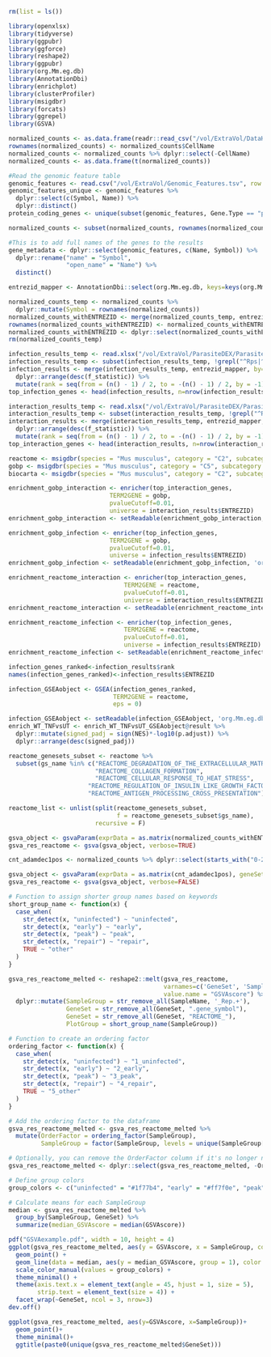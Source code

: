 ```r
rm(list = ls())
```


```r
library(openxlsx)
library(tidyverse)
library(ggpubr)
library(ggforce)
library(reshape2)
library(ggpubr)
library(org.Mm.eg.db)
library(AnnotationDbi)
library(enrichplot)
library(clusterProfiler)
library(msigdbr)
library(forcats)
library(ggrepel)
library(GSVA)
```

```r
normalized_counts <- as.data.frame(readr::read_csv("/vol/ExtraVol/DataHistory/Parasite_Clustered_normalized.csv"))
rownames(normalized_counts) <- normalized_counts$CellName
normalized_counts <- normalized_counts %>% dplyr::select(-CellName)
normalized_counts <- as.data.frame(t(normalized_counts))

#Read the genomic feature table
genomic_features <- read.csv("/vol/ExtraVol/Genomic_Features.tsv", row.names = NULL, sep="\t")
genomic_features_unique <- genomic_features %>%
  dplyr::select(c(Symbol, Name)) %>%
  dplyr::distinct()
protein_coding_genes <- unique(subset(genomic_features, Gene.Type == "protein-coding")$Symbol)

normalized_counts <- subset(normalized_counts, rownames(normalized_counts) %in% protein_coding_genes)

#This is to add full names of the genes to the results
gene_metadata <- dplyr::select(genomic_features, c(Name, Symbol)) %>% 
  dplyr::rename("name" = "Symbol",
                "open_name" = "Name") %>%
  distinct()

entrezid_mapper <- AnnotationDbi::select(org.Mm.eg.db, keys=keys(org.Mm.eg.db), columns = c("SYMBOL", "ENTREZID")) %>% dplyr::rename("Symbol" = "SYMBOL")

normalized_counts_temp <- normalized_counts %>%
  dplyr::mutate(Symbol = rownames(normalized_counts))
normalized_counts_withENTREZID <- merge(normalized_counts_temp, entrezid_mapper, by="Symbol")
rownames(normalized_counts_withENTREZID) <- normalized_counts_withENTREZID$ENTREZID
normalized_counts_withENTREZID <- dplyr::select(normalized_counts_withENTREZID, -c(ENTREZID, Symbol))
rm(normalized_counts_temp)

infection_results_temp <- read.xlsx("/vol/ExtraVol/ParasiteDEX/ParasiteDEX_MainInfectionResults.xlsx")
infection_results_temp <- subset(infection_results_temp, !grepl("^Rps|^Rpl", Symbol))
infection_results <- merge(infection_results_temp, entrezid_mapper, by="Symbol") %>%
  dplyr::arrange(desc(f_statistic)) %>% 
  mutate(rank = seq(from = (n() - 1) / 2, to = -(n() - 1) / 2, by = -1))
top_infection_genes <- head(infection_results, n=nrow(infection_results)/100)$ENTREZID

interaction_results_temp <- read.xlsx("/vol/ExtraVol/ParasiteDEX/ParasiteDEX_InteractionResults.xlsx")
interaction_results_temp <- subset(interaction_results_temp, !grepl("^Rps|^Rpl", Symbol))
interaction_results <- merge(interaction_results_temp, entrezid_mapper, by="Symbol") %>%
  dplyr::arrange(desc(f_statistic)) %>% 
  mutate(rank = seq(from = (n() - 1) / 2, to = -(n() - 1) / 2, by = -1))
top_interaction_genes <- head(interaction_results, n=nrow(interaction_results)/100)$ENTREZID

reactome <- msigdbr(species = "Mus musculus", category = "C2", subcategory = "CP:REACTOME") %>% dplyr::select(gs_name, entrez_gene)
gobp <- msigdbr(species = "Mus musculus", category = "C5", subcategory = "GO:BP") %>% dplyr::select(gs_name, entrez_gene)
biocarta <- msigdbr(species = "Mus musculus", category = "C2", subcategory = "CP:BIOCARTA") %>% dplyr::select(gs_name, entrez_gene)
```

```r
enrichment_gobp_interaction <- enricher(top_interaction_genes, 
                            TERM2GENE = gobp, 
                            pvalueCutoff=0.01,
                            universe = interaction_results$ENTREZID)
enrichment_gobp_interaction <- setReadable(enrichment_gobp_interaction, 'org.Mm.eg.db', "ENTREZID")

enrichment_gobp_infection <- enricher(top_infection_genes, 
                            TERM2GENE = gobp, 
                            pvalueCutoff=0.01,
                            universe = infection_results$ENTREZID)
enrichment_gobp_infection <- setReadable(enrichment_gobp_infection, 'org.Mm.eg.db', "ENTREZID")
```

```r
enrichment_reactome_interaction <- enricher(top_interaction_genes, 
                                TERM2GENE = reactome,
                                pvalueCutoff=0.01,
                                universe = interaction_results$ENTREZID)
enrichment_reactome_interaction <- setReadable(enrichment_reactome_interaction, 'org.Mm.eg.db', "ENTREZID")

enrichment_reactome_infection <- enricher(top_infection_genes, 
                                TERM2GENE = reactome,
                                pvalueCutoff=0.01,
                                universe = infection_results$ENTREZID)
enrichment_reactome_infection <- setReadable(enrichment_reactome_infection, 'org.Mm.eg.db', "ENTREZID")
```

```r
infection_genes_ranked<-infection_results$rank
names(infection_genes_ranked)<-infection_results$ENTREZID

infection_GSEAobject <- GSEA(infection_genes_ranked, 
                             TERM2GENE = reactome,
                             eps = 0)

infection_GSEAobject <- setReadable(infection_GSEAobject, 'org.Mm.eg.db', 'ENTREZID')
enrich_WT_TNFvsUT <- enrich_WT_TNFvsUT_GSEAobject@result %>%
  dplyr::mutate(signed_padj = sign(NES)*-log10(p.adjust)) %>%
  dplyr::arrange(desc(signed_padj))
```

```r
reactome_genesets_subset <- reactome %>% 
  subset(gs_name %in% c("REACTOME_DEGRADATION_OF_THE_EXTRACELLULAR_MATRIX",
                        "REACTOME_COLLAGEN_FORMATION",
                        "REACTOME_CELLULAR_RESPONSE_TO_HEAT_STRESS",
                      "REACTOME_REGULATION_OF_INSULIN_LIKE_GROWTH_FACTOR_IGF_TRANSPORT_AND_UPTAKE_BY_INSULIN_LIKE_GROWTH_FACTOR_BINDING_PROTEINS_IGFBPS",
                      "REACTOME_ANTIGEN_PROCESSING_CROSS_PRESENTATION"))

reactome_list <- unlist(split(reactome_genesets_subset, 
                              f = reactome_genesets_subset$gs_name), 
                        recursive = F)
```

```r
gsva_object <- gsvaParam(exprData = as.matrix(normalized_counts_withENTREZID), geneSets = reactome_list)
gsva_res_reactome <- gsva(gsva_object, verbose=TRUE)
```

```r
cnt_adamdec1pos <- normalized_counts %>% dplyr::select(starts_with("0-2/FB_Adamdec1+"))

gsva_object <- gsvaParam(exprData = as.matrix(cnt_adamdec1pos), geneSets = reactome_list)
gsva_res_reactome <- gsva(gsva_object, verbose=FALSE)
```
```r
# Function to assign shorter group names based on keywords
short_group_name <- function(x) {
  case_when(
    str_detect(x, "uninfected") ~ "uninfected",
    str_detect(x, "early") ~ "early",
    str_detect(x, "peak") ~ "peak",
    str_detect(x, "repair") ~ "repair",
    TRUE ~ "other"
  )
}

gsva_res_reactome_melted <- reshape2::melt(gsva_res_reactome, 
                                           varnames=c('GeneSet', 'SampleName'),
                                           value.name = "GSVAscore") %>%
  dplyr::mutate(SampleGroup = str_remove_all(SampleName, '_Rep.+'),
                GeneSet = str_remove_all(GeneSet, ".gene_symbol"),
                GeneSet = str_remove_all(GeneSet, "REACTOME_"),
                PlotGroup = short_group_name(SampleGroup))

# Function to create an ordering factor
ordering_factor <- function(x) {
  case_when(
    str_detect(x, "uninfected") ~ "1_uninfected",
    str_detect(x, "early") ~ "2_early",
    str_detect(x, "peak") ~ "3_peak",
    str_detect(x, "repair") ~ "4_repair",
    TRUE ~ "5_other"
  )
}

# Add the ordering factor to the dataframe
gsva_res_reactome_melted <- gsva_res_reactome_melted %>%
  mutate(OrderFactor = ordering_factor(SampleGroup),
         SampleGroup = factor(SampleGroup, levels = unique(SampleGroup[order(OrderFactor)])))

# Optionally, you can remove the OrderFactor column if it's no longer needed
gsva_res_reactome_melted <- dplyr::select(gsva_res_reactome_melted, -OrderFactor)

# Define group colors
group_colors <- c("uninfected" = "#1f77b4", "early" = "#ff7f0e", "peak" = "#2ca02c", "repair" = "#d62728")

# Calculate means for each SampleGroup
median <- gsva_res_reactome_melted %>%
  group_by(SampleGroup, GeneSet) %>%
  summarize(median_GSVAscore = median(GSVAscore))

pdf("GSVAexample.pdf", width = 10, height = 4)
ggplot(gsva_res_reactome_melted, aes(y = GSVAscore, x = SampleGroup, color = PlotGroup)) +
  geom_point() +
  geom_line(data = median, aes(y = median_GSVAscore, group = 1), color = "black") +
  scale_color_manual(values = group_colors) +
  theme_minimal() +
  theme(axis.text.x = element_text(angle = 45, hjust = 1, size = 5),
        strip.text = element_text(size = 4)) +
  facet_wrap(~GeneSet, ncol = 3, nrow=3)
dev.off()
```

```r
ggplot(gsva_res_reactome_melted, aes(y=GSVAscore, x=SampleGroup))+
  geom_point()+
  theme_minimal()+
  ggtitle(paste0(unique(gsva_res_reactome_melted$GeneSet)))
  
```

